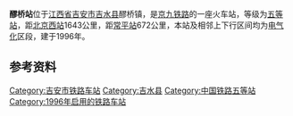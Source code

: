 {{Infobox China railway station
|车站名称 = 醪桥站
|车站名称拼音 = LaoQiao
|英文名称 = Laoqiao Railway Station
|image=Laoqiao Railway Station 8435 1.jpg
|车站代码 = 25551<ref>根据《中华人民共和国铁路车站代码》（GB/T10302-2010）</ref>
|电报码 = UQG
|拼音码 = LQI
|车站位置 = [[江西省|江西省]][[吉安市|吉安市]][[吉水县|吉水县]][[醪桥镇|醪桥镇]]
|坐标 = {{coord|27|16|58|N|115|08|45|E|display=inline,title}}
|归属 = [[南昌铁路局|南昌铁路局]][[赣州车务段|赣州车务段]]
|线路 = [[京九铁路|京九铁路]]
|车站等级 = [[五等站_(中国大陆)|五等站]]
}}
'''醪桥站'''位于[[江西省|江西省]][[吉安市|吉安市]][[吉水县|吉水县]]醪桥镇，是[[京九铁路|京九铁路]]的一座火车站，等级为[[五等站_(中国)|五等站]]，距[[北京西站|北京西站]]1643公里，距[[常平站|常平站]]672公里，本站及相邻上下行区间均为[[电气化|电气化]]区段，建于1996年。

{{Start rail box|[[中国铁路|中国铁路]]}} 
{{s-inop|[[八都站|八都站]]|{{站|北京西}}方向}}
{{s-line|[[京九铁路|京九铁路]]<br />← 18km 醪桥站 16km →}}
{{s-inop|[[吉水站|吉水站]]|{{站|常平}}方向}}
{{End box}}

== 参考资料 ==
{{reflist}}

{{京九铁路}}
{{赣州车务段}}

[[Category:吉安市铁路车站|Category:吉安市铁路车站]]
[[Category:吉水县|Category:吉水县]]
[[Category:中国铁路五等站|Category:中国铁路五等站]]
[[Category:1996年启用的铁路车站|Category:1996年启用的铁路车站]]